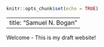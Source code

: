 ```r

knitr::opts_chunk$set(echo = TRUE)

```
---
title: "Samuel N. Bogan"
---

Welcome - This is my draft website!
